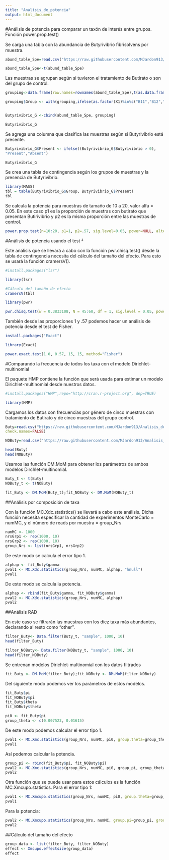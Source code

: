 ```yaml
---
title: "Analisis_de_potencia"
output: html_document
---
```


#Análisis de potencia para comparar un taxón de interés entre grupos. Función power.prop.test()

Se carga una tabla con la abundancia de Butyrivibrio ﬁbrisolvens por muestra. 


```r
abund_table_Spe=read.csv("https://raw.githubusercontent.com/MJardon913/Analisis_de_microbioma_en_R/main/Data/ALSG93AButyrivibrioSpecies.csv", row.names=1, check.names=FALSE)

abund_table_Spe<-t(abund_table_Spe)
```

Las muestras se agrupan según si tuvieron el tratamiento de Butirato o son del grupo de control.

```r
grouping<-data.frame(row.names=rownames(abund_table_Spe),t(as.data.frame(strsplit(rownames(abund_table_Spe),"-"))))

grouping$Group <- with(grouping,ifelse(as.factor(X1)%in%c("B11","B12","B13","B14","B15","D11","D12","D13","D14"),c("Butyrate"), c("Control")))


Butyrivibrio_G <-cbind(abund_table_Spe, grouping)

Butyrivibrio_G
```
Se agrega una columna que clasifica las muestras según si Butyrivibrio está presente.

```r
Butyrivibrio_G$Present <- ifelse((Butyrivibrio_G$Butyrivibrio > 0),
"Present","Absent")

Butyrivibrio_G
```

Se crea una tabla de contingencia según los grupos de muestras y la presencia de Butyrivibrio.

```r
library(MASS)
tbl = table(Butyrivibrio_G$Group, Butyrivibrio_G$Present)
tbl
```

Se calcula la potencia para muestras de tamaño de 10 a 20, valor alfa = 0.05. En este caso p1 es la proporción de muestras con butirato que presentan Butirivibrio y p2 es la misma proporción entre las muestras de control.

```r
power.prop.test(n=10:20, p1=1, p2=.57, sig.level=0.05, power=NULL, alternative=c("one.sided"), strict = FALSE)
```

#Análisis de potencia usando el test \chi²

Este análisis que se llevará a cabo con la función pwr.chisq.test() desde la tabla de contingencia necesita del cálculo del tamaño del efecto. Para esto se usará la función cramersV().

```r
#install.packages("lsr")

library(lsr)

#Cálculo del tamaño de efecto
cramersV(tbl)
```

```r
library(pwr)

pwr.chisq.test(w = 0.3833108, N = 45:60, df = 1, sig.level = 0.05, power = NULL)
```

También desde las proporciones 1 y .57 podemos hacer un análisis de potencia desde el test de Fisher.


```r
install.packages("Exact")

library(Exact)

power.exact.test(1.0, 0.57, 15, 15, method="Fisher")
```
#Comparando la frecuencia de todos los taxa con el modelo Dirichlet-multinomial

El paquete HMP contiene la función que será usada para estimar un modelo Dirichlet-multinomial desde nuestros datos.


```r
#install.packages("HMP",repo="http://cran.r-project.org", dep=TRUE)

library(HMP)
```

Cargamos los datos con frecuencias por género de cinco muestras con tratamiento de Butirato y de cinco muestras del grupo control.

```r
Buty=read.csv("https://raw.githubusercontent.com/MJardon913/Analisis_de_microbioma_en_R/main/Data/ALSG93A3.5mButyrateGenus.csv",row.names=1,
check.names=FALSE)

NOButy=read.csv("https://raw.githubusercontent.com/MJardon913/Analisis_de_microbioma_en_R/main/Data/ALSG93A3.5mNoButyrateGenus.csv",row.names=1, check.names=FALSE)

head(Buty)
head(NOButy)
```
Usamos las función DM.MoM para obtener los parámetros de ambos modelos Dirchlet-multinomial.


```r
Buty_t <- t(Buty)
NOButy_t <- t(NOButy)

fit_Buty <- DM.MoM(Buty_t);fit_NOButy <- DM.MoM(NOButy_t)

```

##Análisis por composición de taxa

Con la función MC.Xdc.statistics() se llevará a cabo este análisis. Dicha función necesita especificar la cantidad de experimentos MonteCarlo = numMC, y el número de reads por muestra = group_Nrs

```r
numMC <- 1000
nrsGrp1 <- rep(1000, 10)
nrsGrp2 <- rep(1000, 10)
group_Nrs <- list(nrsGrp1, nrsGrp2)
```

De este modo se calcula el error tipo 1.

```r
alphap <- fit_Buty$gamma
pval1 <- MC.Xdc.statistics(group_Nrs, numMC, alphap, "hnull")
pval1
```
De este modo se calcula la potencia. 

```r
alphap <- rbind(fit_Buty$gamma, fit_NOButy$gamma)
pval2 <- MC.Xdc.statistics(group_Nrs, numMC, alphap)
pval2
```


##Análisis RAD

En este caso se filtrarán las muestras con los diez taxa más abundantes, declarando al resto como "other".

```r
filter_Buty<- Data.filter(Buty_t, "sample", 1000, 10)
head(filter_Buty)

filter_NOButy<- Data.filter(NOButy_t, "sample", 1000, 10)
head(filter_NOButy)
```


Se entrenan modelos Dirichlet-multinomial con los datos filtrados

```r
fit_Buty <- DM.MoM(filter_Buty);fit_NOButy <- DM.MoM(filter_NOButy)
```


Del siguiente modo podemos ver los parámetros de estos modelos.


```r
fit_Buty$pi
fit_NOButy$pi
fit_Buty$theta
fit_NOButy$theta

```

```r
pi0 <- fit_Buty$pi
group_theta <- c(0.007523, 0.01615)
```

De este modo podemos calcular el error tipo 1.

```r
pval1 <- MC.Xmc.statistics(group_Nrs, numMC, pi0, group.theta=group_theta, type="hnull")
pval1
```

Así podemos calcular la potencia. 


```r
group_pi <- rbind(fit_Buty$pi, fit_NOButy$pi)
pval2 <- MC.Xmc.statistics(group_Nrs, numMC, pi0, group_pi, group_theta)
pval2
```
Otra función que se puede usar para estos cálculos es la función MC.Xmcupo.statistics.
Para el error tipo 1:

```r
pval1 <- MC.Xmcupo.statistics(group_Nrs, numMC, pi0, group.theta=group_theta, type="hnull")
pval1
```

Para la potencia:

```r
pval2 <- MC.Xmcupo.statistics(group_Nrs, numMC, group.pi=group_pi, group.theta=group_theta)
pval2
```

##Cálculo del tamaño del efecto


```r
group_data <- list(filter_Buty, filter_NOButy)
effect <- Xmcupo.effectsize(group_data)
effect
```

